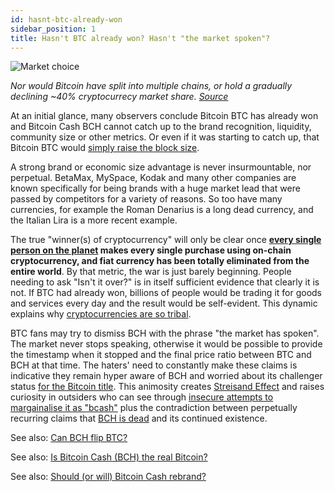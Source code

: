 ```yaml
---
id: hasnt-btc-already-won
sidebar_position: 1
title: Hasn't BTC already won? Hasn't "the market spoken"?
---
```



<img src={marketChoice} alt="Market choice" />

_Nor would Bitcoin have split into multiple chains, or hold a gradually declining ~40% cryptocurrecy market share. [Source](https://twitter.com/MarcFalzon/status/1635442319120908291)_

At an initial glance, many observers conclude Bitcoin BTC has already won and Bitcoin Cash BCH cannot catch up to the brand recognition, liquidity, community size or other metrics. Or even if it was starting to catch up, that Bitcoin BTC would [simply raise the block size](/faqs/BCH-vs-BTC/what-if-btc-raises-block-size).

A strong brand or economic size advantage is never insurmountable, nor perpetual. BetaMax, MySpace, Kodak and many other companies are known specifically for being brands with a huge market lead that were passed by competitors for a variety of reasons. So too have many currencies, for example the Roman Denarius is a long dead currency, and the Italian Lira is a more recent example.

The true "winner(s) of cryptocurrency" will only be clear once **[every single person on the planet](/faqs/Global-Reserve-Currency/what-do-you-mean-global-reserve-currency) makes every single purchase using on-chain cryptocurrency, and fiat currency has been totally eliminated from the entire world**. By that metric, the war is just barely beginning. People needing to ask "Isn't it over?" is in itself sufficient evidence that clearly it is not. If BTC had already won, billions of people would be trading it for goods and services every day and the result would be self-evident. This dynamic explains why [cryptocurrencies are so tribal](/faqs/Cryptocurrency/why-are-cryptocurrencies-tribal).

BTC fans may try to dismiss BCH with the phrase "the market has spoken". The market never stops speaking, otherwise it would be possible to provide the timestamp when it stopped and the final price ratio between BTC and BCH at that time. The haters' need to constantly make these claims is indicative they remain hyper aware of BCH and worried about its challenger status [for the Bitcoin title](/faqs/BCH-vs-BTC/is-bch-the-real-bitcoin). This animosity creates [Streisand Effect](https://en.wikipedia.org/wiki/Streisand_effect) and raises curiosity in outsiders who can see through [insecure attempts to margainalise it as "bcash"](/faqs/Other/whats-with-the-name-bcash) plus the contradiction between perpetually recurring claims that [BCH is dead](/faqs/Other/is-bitcoin-cash-dead) and its continued existence.

See also: [Can BCH flip BTC?](/faqs/BCH-vs-BTC/can-bch-flip-btc)

See also: [Is Bitcoin Cash (BCH) the real Bitcoin?](/faqs/BCH-vs-BTC/is-bch-the-real-bitcoin)

See also: [Should (or will) Bitcoin Cash rebrand?](/faqs/BCH/will-bitcoin-cash-rebrand)
